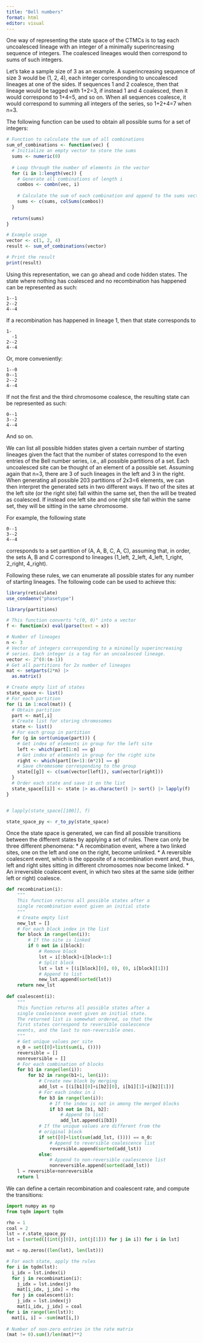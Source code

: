 ```yaml
---
title: "Bell numbers"
format: html
editor: visual
---
```


One way of representing the state space of the CTMCs is to tag each uncoalesced lineage with an integer of a minimally superincreasing sequence of integers. The coalesced lineages would then correspond to sums of such integers. 

Let's take a sample size of 3 as an example. A superincreasing sequence of size 3 would be (1, 2, 4), each integer corresponding to uncoalesced lineages at one of the sides. If sequences 1 and 2 coalesce, then that lineage would be tagged with 1+2=3, if instead 1 and 4 coalesced, then it would correspond to 1+4=5, and so on. When all sequences coalesce, it would correspond to summing all integers of the series, so 1+2+4=7 when n=3. 

The following function can be used to obtain all possible sums for a set of integers:

```r

# Function to calculate the sum of all combinations
sum_of_combinations <- function(vec) {
  # Initialize an empty vector to store the sums
  sums <- numeric(0)
  
  # Loop through the number of elements in the vector
  for (i in 1:length(vec)) {
    # Generate all combinations of length i
    combos <- combn(vec, i)
    
    # Calculate the sum of each combination and append to the sums vector
    sums <- c(sums, colSums(combos))
  }
  
  return(sums)
}

# Example usage
vector <- c(1, 2, 4)
result <- sum_of_combinations(vector)

# Print the result
print(result)

```

Using this representation, we can go ahead and code hidden states. The state where nothing has coalesced and no recombination has happened can be represented as such:
```
1--1
2--2
4--4
```
If a recombination has happened in lineage 1, then that state corresponds to
```
1-
  -1
2--2
4--4
```
Or, more conveniently:
```
1--0
0--1
2--2
4--4
```
If not the first and the third chromosome coalesce, the resulting state can be represented as such:
```
0--1
3--2
4--4
```
And so on.

We can list all possible hidden states given a certain number of starting lineages given the fact that the number of states correspond to the even entries of the Bell number series, i.e., all possible partitions of a set. Each uncoalesced site can be thought of an element of a possible set. Assuming again that n=3, there are 3 of such lineages in the left and 3 in the right. When generating all possible 203 partitions of 2x3=6 elements, we can then interpret the generated sets in two different ways. If two of the sites at the left site (or the right site) fall within the same set, then the will be treated as coalesced. If instead one left site and one right site fall within the same set, they will be sitting in the same chromosome. 

For example, the following state
```
0--1
3--2
4--4
```
corresponds to a set partition of (A, A, B, C, A, C), assuming that, in order, the sets A, B and C correspond to lineages (1_left, 2_left, 4_left, 1_right, 2_right, 4_right). 

Following these rules, we can enumerate all possible states for any number of starting lineages. The following code can be used to achieve this:


```r

library(reticulate)
use_condaenv("phasetype")

```

```r

library(partitions)

# This function converts "c(0, 0)" into a vector
f <- function(x) eval(parse(text = x))

# Number of lineages
n <- 3
# Vector of integers corresponding to a minimally superincreasing
# series. Each integer is a tag for an uncoalesced lineage. 
vector <- 2^(0:(n-1))
# Get all partitions for 2x number of lineages
mat <- setparts(2*n) |> 
  as.matrix()

# Create empty list of states
state_space <- list()
# For each partition
for (i in 1:ncol(mat)) {
  # Obtain partition
  part <- mat[,i]
  # Create list for storing chromosomes
  state <- list()
  # For each group in partition
  for (g in sort(unique(part))) {
    # Get index of elements in group for the left site
    left <- which(part[1:n] == g)
    # Get index of elements in group for the right site
    right <- which(part[(n+1):(n*2)] == g)
    # Save chromosome corresponding to the group
    state[[g]] <- c(sum(vector[left]), sum(vector[right]))
  }
  # Order each state and save it on the list
  state_space[[i]] <- state |> as.character() |> sort() |> lapply(f)
}


# lapply(state_space[[100]], f)

state_space_py <- r_to_py(state_space)


```

Once the state space is generated, we can find all possible transitions between the different states by applying a set of rules. There can only be three different phenomena:
* A recombination event, where a two linked sites, one on the left and one on the right, become unlinked. 
* A reversible coalescent event, which is the opposite of a recombination event and, thus, left and right sites sitting in different chromosomes now become linked.
* An irreversible coalescent event, in which two sites at the same side (either left or right) coalesce. 

```python

def recombination(i):
    """
    This function returns all possible states after a 
    single recombination event given an initial state
    """
    # Create empty list
    new_lst = []
    # For each block index in the list
    for block in range(len(i)):
        # If the site is linked
        if 0 not in i[block]:
            # Remove block
            lst = i[:block]+i[block+1:]
            # Split block
            lst = lst + [(i[block][0], 0), (0, i[block][1])]
            # Append to list
            new_lst.append(sorted(lst))
    return new_lst
  
def coalescent(i):
    """
    This function returns all possible states after a 
    single coalescence event given an initial state. 
    The returned list is somewhat ordered, so that the 
    first states correspond to reversible coalescence 
    events, and the last to non-reversible ones.
    """
    # Get unique values per site
    n_0 = set([0]+list(sum(i, ())))
    reversible = []
    nonreversible = []
    # For each combination of blocks
    for b1 in range(len(i)):
        for b2 in range(b1+1, len(i)):
            # Create new block by merging
            add_lst = [(i[b1][0]+i[b2][0], i[b1][1]+i[b2][1])]
            # For each index in i
            for b3 in range(len(i)):
                # If the index is not in among the merged blocks
                if b3 not in [b1, b2]:
                    # Append to list
                    add_lst.append(i[b3])
            # If the unique values are different from the 
            # original block
            if set([0]+list(sum(add_lst, ()))) == n_0:
                # Append to reversible coalescence list
                reversible.append(sorted(add_lst))
            else:
                # Append to non-reversible coalescence list
                nonreversible.append(sorted(add_lst))
    l = reversible+nonreversible
    return l

```

We can define a certain recombination and coalescent rate, and compute the transitions:

```python

import numpy as np
from tqdm import tqdm

rho = 1
coal = 2
lst = r.state_space_py
lst = [sorted([(int(j[0]), int(j[1])) for j in i]) for i in lst]

mat = np.zeros((len(lst), len(lst)))

# For each state, apply the rules
for i in tqdm(lst):
  i_idx = lst.index(i)
  for j in recombination(i):
    j_idx = lst.index(j)
    mat[i_idx, j_idx] = rho
  for j in coalescent(i):
    j_idx = lst.index(j)
    mat[i_idx, j_idx] = coal
for i in range(len(lst)):
  mat[i, i] = -sum(mat[i,])
  
# Number of non-zero entries in the rate matrix
(mat != 0).sum()/len(mat)**2


```




